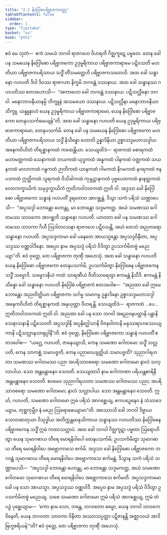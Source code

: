 ```yaml
---
title: "2.1 နိဂြေါဓပရိဗ္ဗာဇကဝတ္ထု"
tableOfContents: false
sidebar:
  order: 1
type: "tipitaka"
basket: "su"
book: "pthi"
---
```



<DynamicBreadcrumb />

<Division number="49" book="pthi" e="ch" v="8" p="30">

<Paragraph number="109" book="pthi">
ဧဝံ မေ သုတံ—  ဧကံ သမယံ ဘဂဝါ ရာဇဂဟေ ဝိဟရတိ ဂိဇ္ဈကူဋေ ပဗ္ဗတေ. တေန ခေါ ပန သမယေန နိဂြေါဓော ပရိဗ္ဗာဇကော ဥဒုမ္ဗရိကာယ ပရိဗ္ဗာဇကာရာမေ ပဋိဝသတိ မဟတိယာ ပရိဗ္ဗာဇကပရိသာယ သဒ္ဓိံ တိံသမတ္တေဟိ ပရိဗ္ဗာဇကသတေဟိ. အထ ခေါ သန္ဓာနော ဂဟပတိ ဒိဝါ ဒိဝဿ ရာဇဂဟာ နိက္ခမိ ဘဂဝန္တံ ဒဿနာယ. အထ ခေါ သန္ဓာနဿ ဂဟပတိဿ ဧတဒဟောသိ—  “အကာလော ခေါ ဘဂဝန္တံ ဒဿနာယ. ပဋိသလ္လီနော ဘဂဝါ. မနောဘာဝနီယာနမ္ပိ ဘိက္ခူနံ အသမယော ဒဿနာယ. ပဋိသလ္လီနာ မနောဘာဝနီယာ ဘိက္ခူ. ယန္နူနာဟံ ယေန ဥဒုမ္ဗရိကာယ ပရိဗ္ဗာဇကာရာမော, ယေန နိဂြေါဓော ပရိဗ္ဗာဇကော တေနုပသင်္ကမေယျန်”တိ. အထ ခေါ သန္ဓာနော ဂဟပတိ ယေန ဥဒုမ္ဗရိကာယ ပရိဗ္ဗာဇကာရာမော, တေနုပသင်္ကမိ.
</Paragraph>

</Division>
<Division number="50" book="pthi" e="ch" v="8" p="30">

<Paragraph number="110" book="pthi">
တေန ခေါ ပန သမယေန နိဂြေါဓော ပရိဗ္ဗာဇကော မဟတိယာ ပရိဗ္ဗာဇကပရိသာယ သဒ္ဓိံ နိသိန္နော ဟောတိ ဥန္နာဒိနိယာ ဥစ္စာသဒ္ဒမဟာသဒ္ဒါယ အနေကဝိဟိတံ တိရစ္ဆာနကထံ ကထေန္တိယာ. သေယျထိဒံ—  ရာဇကထံ စောရကထံ မဟာမတ္တကထံ သေနာကထံ ဘယကထံ ယုဒ္ဓကထံ အန္နကထံ ပါနကထံ ဝတ္ထကထံ သယနကထံ မာလာကထံ ဂန္ဓကထံ ဉာတိကထံ ယာနကထံ ဂါမကထံ နိဂမကထံ နဂရကထံ ဇနပဒကထံ ဣတ္ထိကထံ သူရကထံ ဝိသိခါကထံ ကုမ္ဘဋ္ဌာနကထံ ပုဗ္ဗပေတကထံ နာနတ္တကထံ လောကက္ခာယိကံ သမုဒ္ဒက္ခာယိကံ ဣတိဘဝါဘဝကထံ ဣတိ ဝါ.
</Paragraph>

</Division>
<Division number="51" book="pthi" e="ch" v="8" p="30">

<Paragraph number="111" book="pthi">
အဒ္ဒသာ ခေါ နိဂြေါဓော ပရိဗ္ဗာဇကော သန္ဓာနံ ဂဟပတိံ ဒူရတောဝ အာဂစ္ဆန္တံ. ဒိသွာ သကံ ပရိသံ သဏ္ဌာပေသိ—  “အပ္ပသဒ္ဒါ ဘောန္တော ဟောန္တု, မာ ဘောန္တော သဒ္ဒမကတ္ထ. အယံ သမဏဿ ဂေါတမဿ သာဝကော အာဂစ္ဆတိ သန္ဓာနော ဂဟပတိ. ယာဝတာ ခေါ ပန သမဏဿ ဂေါတမဿ သာဝကာ ဂိဟီ ဩဒါတဝသနာ ရာဇဂဟေ ပဋိဝသန္တိ, အယံ တေသံ အညတရော သန္ဓာနော ဂဟပတိ. အပ္ပသဒ္ဒကာမာ ခေါ ပနေတေ အာယသ္မန္တော အပ္ပသဒ္ဒဝိနီတာ, အပ္ပသဒ္ဒဿ ဝဏ္ဏဝါဒိနော. အပ္ပေဝ နာမ အပ္ပသဒ္ဒံ ပရိသံ ဝိဒိတွာ ဥပသင်္ကမိတဗ္ဗံ မညေယျာ”တိ. ဧဝံ ဝုတ္တေ, တေ ပရိဗ္ဗာဇကာ တုဏှီ အဟေသုံ.
</Paragraph>

</Division>
<Division number="52" book="pthi" e="ch" v="8" p="31">

<Paragraph number="112" book="pthi">
အထ ခေါ သန္ဓာနော ဂဟပတိ ယေန နိဂြေါဓော ပရိဗ္ဗာဇကော တေနုပသင်္ကမိ, ဥပသင်္ကမိတွာ နိဂြေါဓေန ပရိဗ္ဗာဇကေန သဒ္ဓိံ သမ္မောဒိ. သမ္မောဒနီယံ ကထံ သာရဏီယံ ဝီတိသာရေတွာ ဧကမန္တံ နိသီဒိ. ဧကမန္တံ နိသိန္နော ခေါ သန္ဓာနော ဂဟပတိ နိဂြေါဓံ ပရိဗ္ဗာဇကံ ဧတဒဝေါစ—  “အညထာ ခေါ ဣမေ ဘောန္တော အညတိတ္ထိယာ ပရိဗ္ဗာဇကာ သင်္ဂမ္မ သမာဂမ္မ ဥန္နာဒိနော ဥစ္စာသဒ္ဒမဟာသဒ္ဒါ အနေကဝိဟိတံ တိရစ္ဆာနကထံ အနုယုတ္တာ ဝိဟရန္တိ. သေယျထိဒံ—  ရာဇကထံ …ပေ…  ဣတိဘဝါဘဝကထံ ဣတိ ဝါ. အညထာ ခေါ ပန သော ဘဂဝါ အရညဝနပတ္ထာနိ ပန္တာနိ သေနာသနာနိ ပဋိသေဝတိ အပ္ပသဒ္ဒါနိ အပ္ပနိဂ္ဃေါသာနိ ဝိဇနဝါတာနိ မနုဿရာဟဿေယျကာနိ ပဋိသလ္လာနသာရုပ္ပါနီ”တိ.
</Paragraph>

</Division>
<Division number="53" book="pthi" e="ch" v="8" p="31">

<Paragraph number="113" book="pthi">
ဧဝံ ဝုတ္တေ, နိဂြေါဓော ပရိဗ္ဗာဇကော သန္ဓာနံ ဂဟပတိံ ဧတဒဝေါစ—  “ယဂ္ဃေ, ဂဟပတိ, ဇာနေယျာသိ, ကေန သမဏော ဂေါတမော သဒ္ဓိံ သလ္လပတိ, ကေန သာကစ္ဆံ သမာပဇ္ဇတိ, ကေန ပညာဝေယျတ္တိယံ သမာပဇ္ဇတိ? သုညာဂါရဟတာ သမဏဿ ဂေါတမဿ ပညာ အပရိသာဝစရော သမဏော ဂေါတမော နာလံ သလ္လာပါယ. သော အန္တမန္တာနေဝ သေဝတိ. သေယျထာပိ နာမ ဂေါကာဏာ ပရိယန္တစာရိနီ အန္တမန္တာနေဝ သေဝတိ. ဧဝမေဝ သုညာဂါရဟတာ သမဏဿ ဂေါတမဿ ပညာ; အပရိသာဝစရော သမဏော ဂေါတမော; နာလံ သလ္လာပါယ. သော အန္တမန္တာနေဝ သေဝတိ. ဣင်္ဃ, ဂဟပတိ, သမဏော ဂေါတမော ဣမံ ပရိသံ အာဂစ္ဆေယျ, ဧကပဉှေနေဝ နံ သံသာဒေယျာမ, တုစ္ဆကုမ္ဘီဝ နံ မညေ ဩရောဓေယျာမာ”တိ.
</Paragraph>

</Division>
<Division number="54" book="pthi" e="ch" v="8" p="31">

<Paragraph number="114" book="pthi">
အဿောသိ ခေါ ဘဂဝါ ဒိဗ္ဗာယ သောတဓာတုယာ ဝိသုဒ္ဓါယ အတိက္ကန္တမာနုသိကာယ သန္ဓာနဿ ဂဟပတိဿ နိဂြေါဓေန ပရိဗ္ဗာဇကေန သဒ္ဓိံ ဣမံ ကထာသလ္လာပံ. အထ ခေါ ဘဂဝါ ဂိဇ္ဈကူဋာ ပဗ္ဗတာ ဩရောဟိတွာ ယေန သုမာဂဓာယ တီရေ မောရနိဝါပေါ တေနုပသင်္ကမိ; ဥပသင်္ကမိတွာ သုမာဂဓာယ တီရေ မောရနိဝါပေ အဗ္ဘောကာသေ စင်္ကမိ. အဒ္ဒသာ ခေါ နိဂြေါဓော ပရိဗ္ဗာဇကော ဘဂဝန္တံ သုမာဂဓာယ တီရေ မောရနိဝါပေ အဗ္ဘောကာသေ စင်္ကမန္တံ. ဒိသွာန သကံ ပရိသံ သဏ္ဌာပေသိ—  “အပ္ပသဒ္ဒါ ဘောန္တော ဟောန္တု, မာ ဘောန္တော သဒ္ဒမကတ္ထ, အယံ သမဏော ဂေါတမော သုမာဂဓာယ တီရေ မောရနိဝါပေ အဗ္ဘောကာသေ စင်္ကမတိ. အပ္ပသဒ္ဒကာမော ခေါ ပန သော အာယသ္မာ, အပ္ပသဒ္ဒဿ ဝဏ္ဏဝါဒီ. အပ္ပေဝ နာမ အပ္ပသဒ္ဒံ ပရိသံ ဝိဒိတွာ ဥပသင်္ကမိတဗ္ဗံ မညေယျ. သစေ သမဏော ဂေါတမော ဣမံ ပရိသံ အာဂစ္ဆေယျ, ဣမံ တံ ပဉှံ ပုစ္ဆေယျာမ—  ‘ကော နာမ သော, ဘန္တေ, ဘဂဝတော ဓမ္မော, ယေန ဘဂဝါ သာဝကေ ဝိနေတိ, ယေန ဘဂဝတာ သာဝကာ ဝိနီတာ အဿာသပ္ပတ္တာ ပဋိဇာနန္တိ အဇ္ဈာသယံ အာဒိဗြဟ္မစရိယန်’”တိ? ဧဝံ ဝုတ္တေ, တေ ပရိဗ္ဗာဇကာ တုဏှီ အဟေသုံ.
</Paragraph>
</Division>